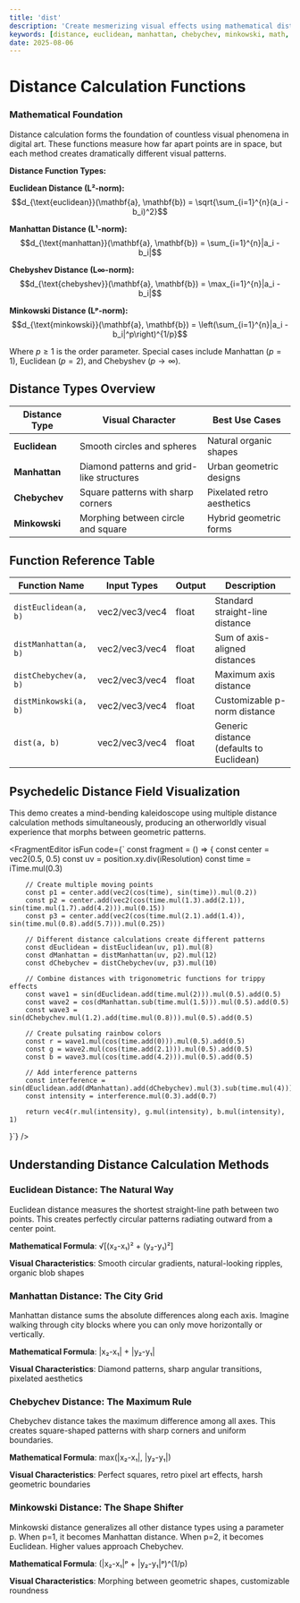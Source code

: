 ```yaml
---
title: 'dist'
description: 'Create mesmerizing visual effects using mathematical distance calculations between points in space'
keywords: [distance, euclidean, manhattan, chebychev, minkowski, math, visual-effects, generative-art]
date: 2025-08-06
---
```



# Distance Calculation Functions

### Mathematical Foundation

Distance calculation forms the foundation of countless visual phenomena in digital art. These functions measure how far apart points are in space, but each method creates dramatically different visual patterns.

**Distance Function Types:**

**Euclidean Distance (L²-norm):**
$$d_{\text{euclidean}}(\mathbf{a}, \mathbf{b}) = \sqrt{\sum_{i=1}^{n}(a_i - b_i)^2}$$

**Manhattan Distance (L¹-norm):**
$$d_{\text{manhattan}}(\mathbf{a}, \mathbf{b}) = \sum_{i=1}^{n}|a_i - b_i|$$

**Chebyshev Distance (L∞-norm):**
$$d_{\text{chebyshev}}(\mathbf{a}, \mathbf{b}) = \max_{i=1}^{n}|a_i - b_i|$$

**Minkowski Distance (Lᵖ-norm):**
$$d_{\text{minkowski}}(\mathbf{a}, \mathbf{b}) = \left(\sum_{i=1}^{n}|a_i - b_i|^p\right)^{1/p}$$

Where $p \geq 1$ is the order parameter. Special cases include Manhattan ($p=1$), Euclidean ($p=2$), and Chebyshev ($p \to \infty$).

## Distance Types Overview

| Distance Type | Visual Character                          | Best Use Cases             |
| ------------- | ----------------------------------------- | -------------------------- |
| **Euclidean** | Smooth circles and spheres                | Natural organic shapes     |
| **Manhattan** | Diamond patterns and grid-like structures | Urban geometric designs    |
| **Chebychev** | Square patterns with sharp corners        | Pixelated retro aesthetics |
| **Minkowski** | Morphing between circle and square        | Hybrid geometric forms     |

## Function Reference Table

| Function Name         | Input Types    | Output | Description                              |
| --------------------- | -------------- | ------ | ---------------------------------------- |
| `distEuclidean(a, b)` | vec2/vec3/vec4 | float  | Standard straight-line distance          |
| `distManhattan(a, b)` | vec2/vec3/vec4 | float  | Sum of axis-aligned distances            |
| `distChebychev(a, b)` | vec2/vec3/vec4 | float  | Maximum axis distance                    |
| `distMinkowski(a, b)` | vec2/vec3/vec4 | float  | Customizable p-norm distance             |
| `dist(a, b)`          | vec2/vec3/vec4 | float  | Generic distance (defaults to Euclidean) |

## Psychedelic Distance Field Visualization

This demo creates a mind-bending kaleidoscope using multiple distance calculation methods simultaneously, producing an otherworldly visual experience that morphs between geometric patterns.

<FragmentEditor
        isFun
        code={`
const fragment = () => {
        const center = vec2(0.5, 0.5)
        const uv = position.xy.div(iResolution)
        const time = iTime.mul(0.3)

        // Create multiple moving points
        const p1 = center.add(vec2(cos(time), sin(time)).mul(0.2))
        const p2 = center.add(vec2(cos(time.mul(1.3).add(2.1)), sin(time.mul(1.7).add(4.2))).mul(0.15))
        const p3 = center.add(vec2(cos(time.mul(2.1).add(1.4)), sin(time.mul(0.8).add(5.7))).mul(0.25))

        // Different distance calculations create different patterns
        const dEuclidean = distEuclidean(uv, p1).mul(8)
        const dManhattan = distManhattan(uv, p2).mul(12)
        const dChebychev = distChebychev(uv, p3).mul(10)

        // Combine distances with trigonometric functions for trippy effects
        const wave1 = sin(dEuclidean.add(time.mul(2))).mul(0.5).add(0.5)
        const wave2 = cos(dManhattan.sub(time.mul(1.5))).mul(0.5).add(0.5)
        const wave3 = sin(dChebychev.mul(1.2).add(time.mul(0.8))).mul(0.5).add(0.5)

        // Create pulsating rainbow colors
        const r = wave1.mul(cos(time.add(0))).mul(0.5).add(0.5)
        const g = wave2.mul(cos(time.add(2.1))).mul(0.5).add(0.5)
        const b = wave3.mul(cos(time.add(4.2))).mul(0.5).add(0.5)

        // Add interference patterns
        const interference = sin(dEuclidean.add(dManhattan).add(dChebychev).mul(3).sub(time.mul(4)))
        const intensity = interference.mul(0.3).add(0.7)

        return vec4(r.mul(intensity), g.mul(intensity), b.mul(intensity), 1)

}`}
/>

## Understanding Distance Calculation Methods

### Euclidean Distance: The Natural Way

Euclidean distance measures the shortest straight-line path between two points. This creates perfectly circular patterns radiating outward from a center point.

**Mathematical Formula**: √[(x₂-x₁)² + (y₂-y₁)²]

**Visual Characteristics**: Smooth circular gradients, natural-looking ripples, organic blob shapes

### Manhattan Distance: The City Grid

Manhattan distance sums the absolute differences along each axis. Imagine walking through city blocks where you can only move horizontally or vertically.

**Mathematical Formula**: |x₂-x₁| + |y₂-y₁|

**Visual Characteristics**: Diamond patterns, sharp angular transitions, pixelated aesthetics

### Chebychev Distance: The Maximum Rule

Chebychev distance takes the maximum difference among all axes. This creates square-shaped patterns with sharp corners and uniform boundaries.

**Mathematical Formula**: max(|x₂-x₁|, |y₂-y₁|)

**Visual Characteristics**: Perfect squares, retro pixel art effects, harsh geometric boundaries

### Minkowski Distance: The Shape Shifter

Minkowski distance generalizes all other distance types using a parameter p. When p=1, it becomes Manhattan distance. When p=2, it becomes Euclidean. Higher values approach Chebychev.

**Mathematical Formula**: (|x₂-x₁|ᵖ + |y₂-y₁|ᵖ)^(1/p)

**Visual Characteristics**: Morphing between geometric shapes, customizable roundness
